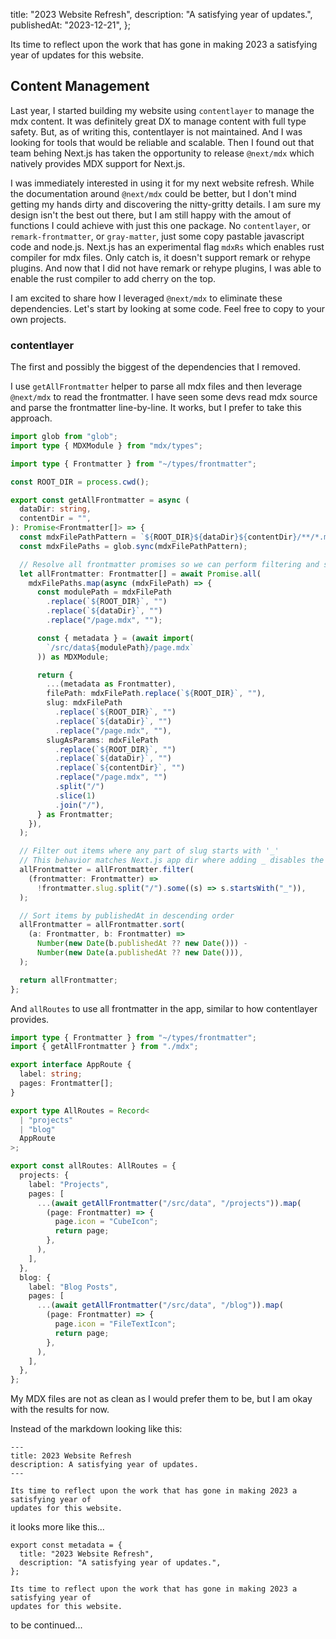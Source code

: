   title: "2023 Website Refresh",
  description: "A satisfying year of updates.",
  publishedAt: "2023-12-21",
};

Its time to reflect upon the work that has gone in making 2023 a satisfying year of updates for this website.

## Content Management

Last year, I started building my website using `contentlayer` to manage the mdx content. It was definitely great DX to manage content with full type safety. But, as of writing this, contentlayer is not maintained. And I was looking for tools that would be reliable and scalable. Then I found out that team behing Next.js has taken the opportunity to release `@next/mdx` which natively provides MDX support for Next.js.

I was immediately interested in using it for my next website refresh. While the documentation around `@next/mdx` could be better, but I don't mind getting my hands dirty and discovering the nitty-gritty details. I am sure my design isn't the best out there, but I am still happy with the amout of functions I could achieve with just this one package. No `contentlayer`, or `remark-frontmatter`, or `gray-matter`, just some copy pastable javascript code and node.js. Next.js has an experimental flag `mdxRs` which enables rust compiler for mdx files. Only catch is, it doesn't support remark or rehype plugins. And now that I did not have remark or rehype plugins, I was able to enable the rust compiler to add cherry on the top.

I am excited to share how I leveraged `@next/mdx` to eliminate these dependencies. Let's start by looking at some code. Feel free to copy to your own projects.

### contentlayer

The first and possibly the biggest of the dependencies that I removed.

I use `getAllFrontmatter` helper to parse all mdx files and then leverage `@next/mdx`
to read the frontmatter. I have seen some devs read mdx source and parse the frontmatter line-by-line. It works, but I prefer to take this approach.

```ts
import glob from "glob";
import type { MDXModule } from "mdx/types";

import type { Frontmatter } from "~/types/frontmatter";

const ROOT_DIR = process.cwd();

export const getAllFrontmatter = async (
  dataDir: string,
  contentDir = "",
): Promise<Frontmatter[]> => {
  const mdxFilePathPattern = `${ROOT_DIR}${dataDir}${contentDir}/**/*.mdx`;
  const mdxFilePaths = glob.sync(mdxFilePathPattern);

  // Resolve all frontmatter promises so we can perform filtering and sorting
  let allFrontmatter: Frontmatter[] = await Promise.all(
    mdxFilePaths.map(async (mdxFilePath) => {
      const modulePath = mdxFilePath
        .replace(`${ROOT_DIR}`, "")
        .replace(`${dataDir}`, "")
        .replace("/page.mdx", "");

      const { metadata } = (await import(
        `/src/data${modulePath}/page.mdx`
      )) as MDXModule;

      return {
        ...(metadata as Frontmatter),
        filePath: mdxFilePath.replace(`${ROOT_DIR}`, ""),
        slug: mdxFilePath
          .replace(`${ROOT_DIR}`, "")
          .replace(`${dataDir}`, "")
          .replace("/page.mdx", ""),
        slugAsParams: mdxFilePath
          .replace(`${ROOT_DIR}`, "")
          .replace(`${dataDir}`, "")
          .replace(`${contentDir}`, "")
          .replace("/page.mdx", "")
          .split("/")
          .slice(1)
          .join("/"),
      } as Frontmatter;
    }),
  );

  // Filter out items where any part of slug starts with '_'
  // This behavior matches Next.js app dir where adding _ disables the route
  allFrontmatter = allFrontmatter.filter(
    (frontmatter: Frontmatter) =>
      !frontmatter.slug.split("/").some((s) => s.startsWith("_")),
  );

  // Sort items by publishedAt in descending order
  allFrontmatter = allFrontmatter.sort(
    (a: Frontmatter, b: Frontmatter) =>
      Number(new Date(b.publishedAt ?? new Date())) -
      Number(new Date(a.publishedAt ?? new Date())),
  );

  return allFrontmatter;
};
```

And `allRoutes` to use all frontmatter in the app, similar to how contentlayer provides.

```ts
import type { Frontmatter } from "~/types/frontmatter";
import { getAllFrontmatter } from "./mdx";

export interface AppRoute {
  label: string;
  pages: Frontmatter[];
}

export type AllRoutes = Record<
  | "projects"
  | "blog"
  AppRoute
>;

export const allRoutes: AllRoutes = {
  projects: {
    label: "Projects",
    pages: [
      ...(await getAllFrontmatter("/src/data", "/projects")).map(
        (page: Frontmatter) => {
          page.icon = "CubeIcon";
          return page;
        },
      ),
    ],
  },
  blog: {
    label: "Blog Posts",
    pages: [
      ...(await getAllFrontmatter("/src/data", "/blog")).map(
        (page: Frontmatter) => {
          page.icon = "FileTextIcon";
          return page;
        },
      ),
    ],
  },
};
```

My MDX files are not as clean as I would prefer them to be, but I am okay with the results for now.

Instead of the markdown looking like this:

```mdx
---
title: 2023 Website Refresh
description: A satisfying year of updates.
---

Its time to reflect upon the work that has gone in making 2023 a satisfying year of
updates for this website.
```

it looks more like this...

```mdx
export const metadata = {
  title: "2023 Website Refresh",
  description: "A satisfying year of updates.",
};

Its time to reflect upon the work that has gone in making 2023 a satisfying year of
updates for this website.
```

to be continued...
